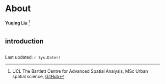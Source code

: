 # About {.unnumbered}

**Yuqing Liu** [^1]

[^1]: UCL The Bartlett Centre for Advanced Spatial Analysis, MSc Urban spatial science, [GitHub](https://github.com/lynneliu127?tab=repositories)

#  {.unnumbered}

## introduction

```r
```

Last updated: `r Sys.Date()`
